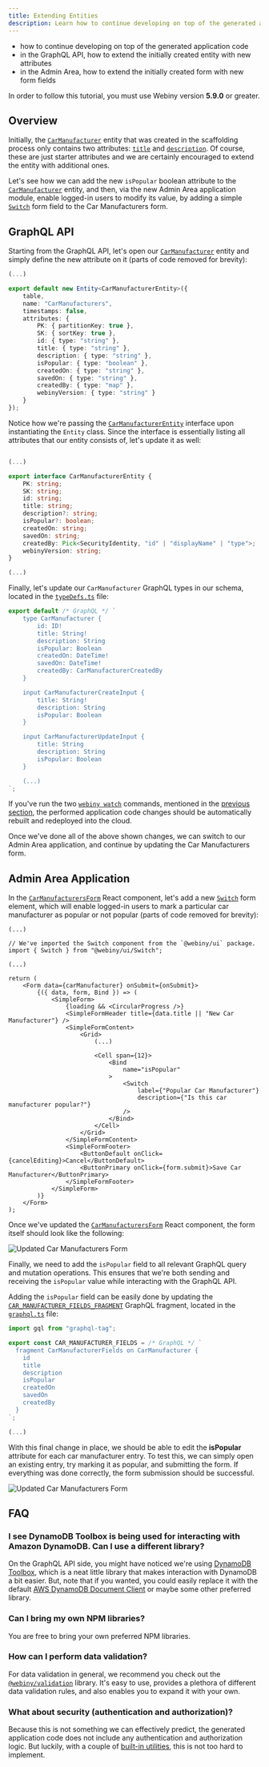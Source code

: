 ```yaml
---
title: Extending Entities
description: Learn how to continue developing on top of the generated application code, by extending the initially generated entity with new attributes.
---
```



<Alert type="success" title="WHAT YOU’LL LEARN">

- how to continue developing on top of the generated application code
- in the GraphQL API, how to extend the initially created entity with new attributes
- in the Admin Area, how to extend the initially created form with new form fields

</Alert>

<Alert type="info" title="Can I use this?">

In order to follow this tutorial, you must use Webiny version **5.9.0** or greater.

</Alert>

## Overview

Initially, the [`CarManufacturer`](https://github.com/webiny/webiny-examples/blob/master/extend-admin-area/api/code/graphql/src/plugins/scaffolds/carManufacturers/entities/CarManufacturer.ts) entity that was created in the scaffolding process only contains two attributes: [`title`](https://github.com/webiny/webiny-examples/blob/master/extend-admin-area/api/code/graphql/src/plugins/scaffolds/carManufacturers/entities/CarManufacturer.ts#L18) and [`description`](https://github.com/webiny/webiny-examples/blob/master/extend-admin-area/api/code/graphql/src/plugins/scaffolds/carManufacturers/entities/CarManufacturer.ts#L19). Of course, these are just starter attributes and we are certainly encouraged to extend the entity with additional ones.

Let's see how we can add the new `isPopular` boolean attribute to the [`CarManufacturer`](https://github.com/webiny/webiny-examples/blob/master/extend-admin-area/api/code/graphql/src/plugins/scaffolds/carManufacturers/entities/CarManufacturer.ts) entity, and then, via the new Admin Area application module, enable logged-in users to modify its value, by adding a simple [`Switch`](https://storybook.webiny.com/?path=/story/components-switch--usage) form field to the Car Manufacturers form.

## GraphQL API

Starting from the GraphQL API, let's open our [`CarManufacturer`](https://github.com/webiny/webiny-examples/blob/master/extend-admin-area/api/code/graphql/src/plugins/scaffolds/carManufacturers/entities/CarManufacturer.ts#L20) entity and simply define the new attribute on it (parts of code removed for brevity):

```ts api/code/graphql/src/plugins/scaffolds/carManufacturers/entities/CarManufacturer.ts
(...)

export default new Entity<CarManufacturerEntity>({
    table,
    name: "CarManufacturers",
    timestamps: false,
    attributes: {
        PK: { partitionKey: true },
        SK: { sortKey: true },
        id: { type: "string" },
        title: { type: "string" },
        description: { type: "string" },
        isPopular: { type: "boolean" },
        createdOn: { type: "string" },
        savedOn: { type: "string" },
        createdBy: { type: "map" },
        webinyVersion: { type: "string" }
    }
});
```

Notice how we're passing the [`CarManufacturerEntity`](https://github.com/webiny/webiny-examples/blob/master/extend-admin-area/api/code/graphql/src/plugins/scaffolds/carManufacturers/types.ts#L6) interface upon instantiating the `Entity` class. Since the interface is essentially listing all attributes that our entity consists of, let's update it as well:

```ts api/code/graphql/src/plugins/scaffolds/carManufacturers/types.ts

(...)

export interface CarManufacturerEntity {
    PK: string;
    SK: string;
    id: string;
    title: string;
    description?: string;
    isPopular?: boolean;
    createdOn: string;
    savedOn: string;
    createdBy: Pick<SecurityIdentity, "id" | "displayName" | "type">;
    webinyVersion: string;
}

(...)
```

Finally, let's update our `CarManufacturer` GraphQL types in our schema, located in the [`typeDefs.ts`](https://github.com/webiny/webiny-examples/blob/master/extend-admin-area/api/code/graphql/src/plugins/scaffolds/carManufacturers/typeDefs.ts) file:

```ts api/code/graphql/src/plugins/scaffolds/carManufacturers/typeDefs.ts
export default /* GraphQL */ `
    type CarManufacturer {
        id: ID!
        title: String!
        description: String
        isPopular: Boolean
        createdOn: DateTime!
        savedOn: DateTime!
        createdBy: CarManufacturerCreatedBy
    }

    input CarManufacturerCreateInput {
        title: String!
        description: String
        isPopular: Boolean
    }

    input CarManufacturerUpdateInput {
        title: String
        description: String
        isPopular: Boolean
    }

    (...)
`;
```

<Alert type="success">

If you've run the two [`webiny watch`](/docs/how-to-guides/use-watch-command/) commands, mentioned in the [previous section](./get-started#using-the-watch-command), the performed application code changes should be automatically rebuilt and redeployed into the cloud.

</Alert>

Once we've done all of the above shown changes, we can switch to our Admin Area application, and continue by updating the Car Manufacturers form.

## Admin Area Application

In the [`CarManufacturersForm`](https://github.com/webiny/webiny-examples/blob/master/extend-admin-area/apps/admin/code/src/plugins/scaffolds/carManufacturers/views/CarManufacturersForm.tsx) React component, let's add a new [`Switch`](https://storybook.webiny.com/?path=/story/components-switch--usage) form element, which will enable logged-in users to mark a particular car manufacturer as popular or not popular (parts of code removed for brevity):

```tsx apps/admin/code/src/plugins/scaffolds/carManufacturers/views/CarManufacturersForm.tsx
(...)

// We've imported the Switch component from the `@webiny/ui` package.
import { Switch } from "@webiny/ui/Switch";

(...)

return (
    <Form data={carManufacturer} onSubmit={onSubmit}>
        {({ data, form, Bind }) => (
            <SimpleForm>
                {loading && <CircularProgress />}
                <SimpleFormHeader title={data.title || "New Car Manufacturer"} />
                <SimpleFormContent>
                    <Grid>
                        (...)

                        <Cell span={12}>
                            <Bind
                                name="isPopular"
                            >
                                <Switch
                                    label={"Popular Car Manufacturer"}
                                    description={"Is this car manufacturer popular?"}
                                />
                            </Bind>
                        </Cell>
                    </Grid>
                </SimpleFormContent>
                <SimpleFormFooter>
                    <ButtonDefault onClick={cancelEditing}>Cancel</ButtonDefault>
                    <ButtonPrimary onClick={form.submit}>Save Car Manufacturer</ButtonPrimary>
                </SimpleFormFooter>
            </SimpleForm>
        )}
    </Form>
);
```

Once we've updated the [`CarManufacturersForm`](https://github.com/webiny/webiny-examples/blob/master/extend-admin-area/apps/admin/code/src/plugins/scaffolds/carManufacturers/views/CarManufacturersForm.tsx#L75-L84) React component, the form itself should look like the following:

![Updated Car Manufacturers Form](./assets/extending-entities/form-updated.png)

Finally, we need to add the `isPopular` field to all relevant GraphQL query and mutation operations. This ensures that we're both sending and receiving the `isPopular` value while interacting with the GraphQL API.

Adding the `isPopular` field can be easily done by updating the [`CAR_MANUFACTURER_FIELDS_FRAGMENT`](https://github.com/webiny/webiny-examples/blob/master/extend-admin-area/apps/admin/code/src/plugins/scaffolds/carManufacturers/views/hooks/graphql.ts#L3) GraphQL fragment, located in the [`graphql.ts`](https://github.com/webiny/webiny-examples/blob/master/extend-admin-area/apps/admin/code/src/plugins/scaffolds/carManufacturers/views/hooks/graphql.ts#L3) file:

```ts apps/admin/code/src/plugins/scaffolds/carManufacturers/views/hooks/graphql.ts
import gql from "graphql-tag";

export const CAR_MANUFACTURER_FIELDS = /* GraphQL */ `
  fragment CarManufacturerFields on CarManufacturer {
    id
    title
    description
    isPopular
    createdOn
    savedOn
    createdBy
  }
`;

(...)
```

With this final change in place, we should be able to edit the **isPopular** attribute for each car manufacturer entry. To test this, we can simply open an existing entry, try marking it as popular, and submitting the form. If everything was done correctly, the form submission should be successful.

![Updated Car Manufacturers Form](./assets/extending-entities/popular-car-manufacturer-saved.png)

## FAQ

### I see DynamoDB Toolbox is being used for interacting with Amazon DynamoDB. Can I use a different library?

On the GraphQL API side, you might have noticed we're using [DynamoDB Toolbox](https://github.com/jeremydaly/dynamodb-toolbox), which is a neat little library that makes interaction with DynamoDB a bit easier. But, note that if you wanted, you could easily replace it with the default [AWS DynamoDB Document Client](https://docs.aws.amazon.com/sdk-for-javascript/v2/developer-guide/dynamodb-example-document-client.html) or maybe some other preferred library.

### Can I bring my own NPM libraries?

You are free to bring your own preferred NPM libraries.

### How can I perform data validation?

For data validation in general, we recommend you check out the [`@webiny/validation`](https://github.com/webiny/webiny-js/tree/next/packages/validation) library. It's easy to use, provides a plethora of different data validation rules, and also enables you to expand it with your own.

### What about security (authentication and authorization)?

Because this is not something we can effectively predict, the generated application code does not include any authentication and authorization logic. But luckily, with a couple of [built-in utilities](/docs/tutorials/extend-admin-area/security/introduction), this is not too hard to implement.
